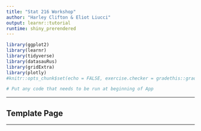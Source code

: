 ```yaml
---
title: "Stat 216 Workshop"
author: "Harley Clifton & Eliot Liucci"
output: learnr::tutorial
runtime: shiny_prerendered
---
```


```r
library(ggplot2)
library(learnr)
library(tidyverse)
library(datasauRus)
library(gridExtra)
library(plotly)
#knitr::opts_chunk$set(echo = FALSE, exercise.checker = gradethis::grade_learnr)

# Put any code that needs to be run at beginning of App

```



------------

## Template Page

--------------